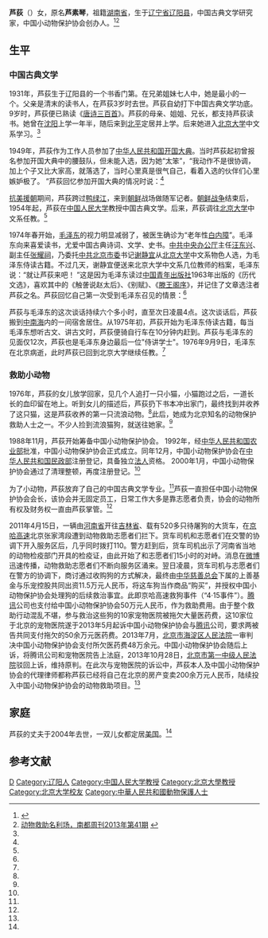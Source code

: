 '''芦荻'''（{{bd|1931年||2015年|2月3日}}）女，原名'''芦素琴'''，祖籍[[湖南省|湖南省]]，生于[[辽宁省|辽宁省]][[辽阳县|辽阳县]]，中国古典文学研究家，中国小动物保护协会创办人。<ref name=lsbgw>{{Cite web |url=http://news.lnd.com.cn/xwzx/htm/2009-09/19/content_850216.htm |title=芦荻：与毛泽东谈古论今的女人，辽沈北国网，2009-09-19 |access-date=2013-11-04 |archive-url=https://web.archive.org/web/20160304103304/http://news.lnd.com.cn/xwzx/htm/2009-09/19/content_850216.htm |archive-date=2016-03-04 |dead-url=yes }}</ref><ref name=ndzk>[http://www.nbweekly.com/news/china/201310/34845.aspx 动物救助名利场，南都周刊2013年第41期] {{webarchive|url=https://web.archive.org/web/20131106073906/http://www.nbweekly.com/news/china/201310/34845.aspx |date=2013-11-06 }}</ref>

==生平==
===中国古典文学===
1931年，芦荻生于辽阳县的一个书香门第。在兄弟姐妹七人中，她是最小的一个。父亲是清末的读书人，在芦荻3岁时去世。芦荻自幼打下中国古典文学功底。9岁时，芦荻便已熟读《[[唐诗三百首|唐诗三百首]]》。芦荻的母亲、姐姐、兄长，都支持芦荻读书。她曾在[[沈阳|沈阳]]上学一年半，随后来到[[北平|北平]]定居并上学。后来她进入[[北京大学|北京大学]]中文系学习。<ref name=lsbgw/>

1949年，芦荻作为工作人员参加了[[中华人民共和国开国大典|中华人民共和国开国大典]]。当时芦荻起初曾报名参加开国大典中的腰鼓队，但未能入选，因为她“太笨”，“我动作不是很协调，加上个子又比大家高，就落选了，当时心里真是很气自己，看着入选的伙伴们心里嫉妒极了。 ”芦荻回忆参加开国大典的情况时说：<ref name=lsbgw/>
{{引用|“那一年我才18岁，风华正茂、意气风发的年龄。你们现在的年轻人永远不会懂，我们那一辈人的感觉，那种兴奋、那种自豪，那种由衷地想为这个国家做点什么的冲动。 ”

“跟我一样的青年知识分子们都自愿担当起志愿者、守卫者的职责，我也是其中一员，那一天，我就在[[天安门|天安门]]城楼西南角的探照灯旁负责守卫，怕有人因为激动晕倒，怕敌特分子前来搞破坏。当我亲耳听见毛主席喊‘[[中华人民共和国中央人民政府_(1949–1954)|中华人民共和国中央人民政府]]成立了’那洪亮的声音时，心里的激动真是难以表述。”}}

[[抗美援朝|抗美援朝]]期间，芦荻跨过[[鸭绿江|鸭绿江]]，来到[[朝鲜|朝鲜]]战场做随军记者。[[朝鲜战争|朝鲜战争]]结束后，1954年起，芦荻在[[中国人民大学|中国人民大学]]教授中国古典文学。后来，芦荻调往[[北京大学|北京大学]]中文系任教。<ref name=lsbgw/>

1974年春开始，[[毛泽东|毛泽东]]的视力明显减弱了，被医生确诊为“老年性[[白内障|白内障]]”。毛泽东向来喜爱读书，尤爱中国古典诗词、文学、史书。[[中共中央办公厅|中共中央办公厅]]主任[[汪东兴|汪东兴]]、副主任[[张耀祠|张耀祠]]，乃委托[[中共北京市委|中共北京市委]]书记[[谢静宜|谢静宜]]从[[北京大学|北京大学]]中文系物色人选，为毛泽东侍读古籍。不过几天，谢静宜便送来北京大学中文系几位教师的档案，毛泽东说：“就让芦荻来吧！ ”这是因为毛泽东读过[[中国青年出版社|中国青年出版社]]1963年出版的《历代文选》，喜欢其中的《触詟说赵太后》、《别赋》、《[[滕王阁序|滕王阁序]]》，并记住了文章选注者芦荻之名。芦荻回忆自己第一次受到毛泽东召见的情景：<ref name=lsbgw/>
{{引用|那时的感觉就像见着了至亲啊，哎呀，反正我不知道我那种感受，就哭起来了，就在那站着流眼泪，当时也不敢大声哭，我就一直抽泣，主席说，“你喜欢秋天吗”，要是一个人突然在这种场合问你这么木头木脑的话，就觉得还是做梦吧，我没有吱声，后来毛主席笑了，就说， “你会背[[刘禹锡|刘禹锡]]的《西塞山怀古》那首诗吗？”我说，“我会背。”“那你背一个。”我就开始往下背，无目的地背，背到最后一句，我才忽然意识到最后一句是“故垒萧萧芦荻秋”。我的名字在上边，我这时候才意识到了，我就笑了，就觉得很自然，哎呀，这么回事。}}

芦荻与毛泽东的这次谈话持续六个多小时，直至次日凌晨4点。这次谈话后，芦荻搬到[[中南海|中南海]]内的一间宿舍居住。从1975年初，芦荻开始为毛泽东侍读古籍，每当毛泽东想听古文、讲古文时，芦荻便骑自行车在10分钟内赶到。芦荻与毛泽东的见面仅12次，芦荻也是毛泽东身边最后一位"侍讲学士"。1976年9月9日，毛泽东在北京病逝，此时芦荻已回到北京大学继续任教。<ref name=lsbgw/>

===救助小动物===
1976年，芦荻的女儿放学回家，见几个人追打一只小猫，小猫跑过之后，一道长长的血印留在地上。听到女儿的描述后，芦荻扔下书本冲出家门，最终找到并收养了这只猫，这是芦荻收养的第一只流浪动物。<ref name=lsbgw/>此后，她成为北京知名的动物保护救助人士之一。不少人捡到流浪猫狗，就送往她家。<ref name=ndzk/>

1988年11月，芦荻开始筹备中国小动物保护协会。 1992年，经[[中华人民共和国农业部|中华人民共和国农业部]]批准，中国小动物保护协会正式成立。同年12月，中国小动物保护协会在[[中华人民共和国民政部|中华人民共和国民政部]]注册登记，具备独立[[法人|法人]]资格。 2000年1月，中国小动物保护协会通过了清理整顿，再度注册登记。<ref name=lsbgw/>

为了小动物，芦荻放弃了自己的中国古典文学专业。<ref name=lsbgw/>芦荻一直担任中国小动物保护协会会长，该协会并无固定员工，日常工作大多是靠志愿者负责，协会的动物所有权及财务权一直由芦荻掌管。<ref name=ndzk/>

2011年4月15日，一辆由[[河南省|河南省]]开往[[吉林省|吉林省]]、载有520多只待屠狗的大货车，在[[京哈高速|京哈高速]]北京张家湾段遭到动物救助志愿者们拦下。货车司机和志愿者们在交警的协调下开入服务区后，几乎同时拨打110。警方赶到后，货车司机出示了河南省当地的动物检疫部门开具的检疫证，由此开始了和志愿者们15小时的对峙。消息在[[微博|微博]]迅速传播，动物救助志愿者们不断向服务区涌来。翌日凌晨，货车司机与志愿者们在警方的协调下，商讨通过收购狗的方式解决，最终由[[中华慈善总会|中华慈善总会]]下属的上善基金与乐宠控股共同出资11.5万元人民币，将这车狗当作商品“购买”，并授权中国小动物保护协会处理狗的后续救治事宜。此即京哈高速救狗事件（“4·15事件”）。[[腾讯|腾讯]]公司也支付给中国小动物保护协会50万元人民币，作为救助费用。由于整个救助行动混乱不堪，参与救治这些狗的10家宠物医院被拖欠大量医药费，这10家位于北京的宠物医院遂于2013年5月起诉中国小动物保护协会与[[腾讯|腾讯]]公司，要求两被告共同支付拖欠的50余万元医药费。2013年7月，[[北京市海淀区人民法院|北京市海淀区人民法院]]一审判决中国小动物保护协会支付所欠医药费48万余元。中国小动物保护协会随后上诉，将腾讯公司和宠物医院告上法庭，2013年10月28日，[[北京市第一中级人民法院|北京市第一中级人民法院]]驳回上诉，维持原判。在此次与宠物医院的诉讼中，芦荻本人及中国小动物保护协会的代理律师都称芦荻已经将自己在北京的房产变卖200余万元人民币，陆续投入中国小动物保护协会的动物救助项目。<ref name=ndzk/>

==家庭==
芦荻的丈夫于2004年去世，一双儿女都定居[[美国|美国]]。<ref name=lsbgw/>

==参考文献==
{{reflist}}

{{DEFAULTSORT:Lu芦}}
[[Category:芦姓|D]]
[[Category:辽阳人|Category:辽阳人]]
[[Category:中国人民大学教授|Category:中国人民大学教授]]
[[Category:北京大學教授|Category:北京大學教授]]
[[Category:北京大学校友|Category:北京大学校友]]
[[Category:中華人民共和國動物保護人士|Category:中華人民共和國動物保護人士]]